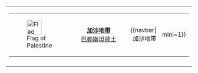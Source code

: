 {| class="wikitable" style="float:right; margin:0 0 0 1em"
|
{| style="border: none; width:100%; background:#FAFAFA;"
| align="left" style="border: none;"| [[Image:Flag of Palestine.svg|40px|Flag of Palestine]]
| align="center" style="border: none; width:100%;"| <center>'''[[加沙地带]]'''<br> [[巴勒斯坦领土]]</center>
| align="right" style="border: none;" | {{navbar|加沙地带||mini=1}}
|}
|-
| style="background:white;" colspan="3"| {{Image label begin|image=GazaStripGovernatesNonLabeled.svg|width={{{width|200}}}|float={{{float|none}}}}}
{{Image label small|x=0.648|y=0.2333|scale={{{width|200}}}|text='''[[北加沙省]]'''}}
{{Image label small|x=0.54|y=0.5064|scale={{{width|200}}}|text='''[[加沙省]]'''}}
{{Image label small|x=0.52|y=0.5636|scale={{{width|200}}}|text=<small>[[加薩|加沙]]</small>}}
{{Image label small|x=0.35|y=0.8788|scale={{{width|200}}}|text='''[[代尔拜莱赫省]]'''}}
{{Image label small|x=0.2651|y=1.3363|scale={{{width|200}}}|text='''[[汉尤尼斯省]]'''}}
{{Image label small|x=0.3151|y=1.6363|scale={{{width|200}}}|text='''[[拉法省]]'''}}
{{Image label end}}
|}
<noinclude>
[[Category:Gaza Strip templates|{{PAGENAME}}]]
[[Category:Palestinian navigational boxes|{{PAGENAME}}]]
</noinclude>